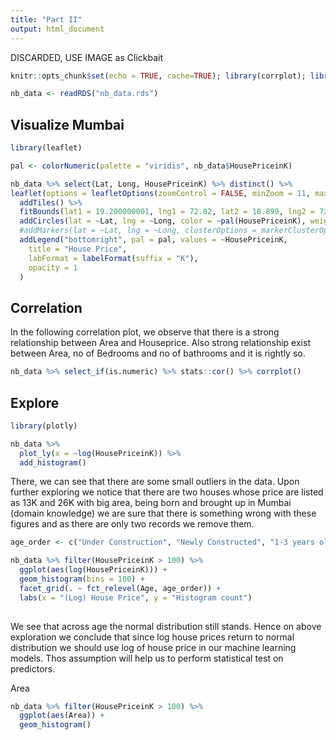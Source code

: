 ```yaml
---
title: "Part II"
output: html_document
---
```



DISCARDED, USE IMAGE as Clickbait

```r
knitr::opts_chunk$set(echo = TRUE, cache=TRUE); library(corrplot); library(tidyverse)

nb_data <- readRDS("nb_data.rds")

```

## Visualize Mumbai

```r
library(leaflet)

pal <- colorNumeric(palette = "viridis", nb_data$HousePriceinK)

nb_data %>% select(Lat, Long, HousePriceinK) %>% distinct() %>% 
leaflet(options = leafletOptions(zoomControl = FALSE, minZoom = 11, maxZoom = 11, dragging = FALSE)) %>% 
  addTiles() %>% 
  fitBounds(lat1 = 19.200000001, lng1 = 72.82, lat2 = 18.899, lng2 = 72.88) %>% 
  addCircles(lat = ~Lat, lng = ~Long, color = ~pal(HousePriceinK), weight = 5, fillOpacity = 0.1) %>% 
  #addMarkers(lat = ~Lat, lng = ~Long, clusterOptions = markerClusterOptions()) %>% 
  addLegend("bottomright", pal = pal, values = ~HousePriceinK,
    title = "House Price",
    labFormat = labelFormat(suffix = "K"),
    opacity = 1
  )

```

## Correlation

In the following correlation plot, we observe that there is a strong relationship between Area and Houseprice. Also strong relationship exist between Area, no of Bedrooms and no of bathrooms and it is rightly so.

```r
nb_data %>% select_if(is.numeric) %>% stats::cor() %>% corrplot()
```

## Explore

```r
library(plotly)

nb_data %>% 
  plot_ly(x = ~log(HousePriceinK)) %>% 
  add_histogram()

```

There, we can see that there are some small outliers in the data. Upon further exploring we notice that there are two houses whose price are listed as 13K and 26K with big area, being born and brought up in Mumbai (domain knowledge) we are sure that there is something wrong with these figures and as there are only two records we remove them. 

```r

age_order <- c("Under Construction", "Newly Constructed", "1-3 years old", "3-5 years old", "5-10 years old")

nb_data %>% filter(HousePriceinK > 100) %>% 
  ggplot(aes(log(HousePriceinK))) + 
  geom_histogram(bins = 100) + 
  facet_grid(. ~ fct_relevel(Age, age_order)) + 
  labs(x = "(Log) House Price", y = "Histogram count") 
  
```

We see that across age the normal distribution still stands.
Hence on above exploration we conclude that since log house prices return to normal distribution we should use log of house price in our machine learning models. Thos assumption will help us to perform statistical test on predictors.

Area

```r
nb_data %>% filter(HousePriceinK > 100) %>%
  ggplot(aes(Area)) + 
  geom_histogram()
```






